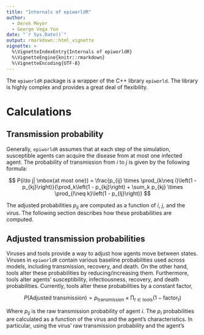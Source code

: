 ```yaml
---
title: "Internals of epiworldR"
author:
  - Derek Meyer
  - George Vega Yon
date: "`r Sys.Date()`"
output: rmarkdown::html_vignette
vignette: >
  %\VignetteIndexEntry{Internals of epiworldR}
  %\VignetteEngine{knitr::rmarkdown}
  %\VignetteEncoding{UTF-8}
---
```


The `epiworldR` package is a wrapper of the C++ library `epiworld`. The
library is highly complex and provides a great deal of flexibility. 

# Calculations

## Transmission probability

Generally, `epiworldR` assumes that at each step of the simulation,
susceptible agents can acquire the disease from at most one infected
agent. The probability of transmission from $i$
to $j$ is given by the following formula:

$$
P(i\to j| \mbox{at most one}) = \frac{p_{ij} \times \prod_{k\neq i}\left(1 - p_{kj}\right)}{\prod_k\left(1 - p_{kj}\right) + \sum_k p_{kj} \times \prod_{l\neq k}\left(1 - p_{lj}\right)}
$$

The adjusted probabilities $p_{ij}$ are computed as a function of $i$, $j$,
and the virus. The following section describes how these probabilities are
computed.

## Adjusted transmission probabilities

Viruses and tools provide a way to adjust how agents move between states.
Viruses in `epiworldR` contain various baseline probabilities used
across models, including transmission, recovery, and death.
On the other hand, tools alter these probabilities by reducing/increasing
them. Furthermore, tools alter agents' susceptibility, infectiousness, 
recovery, and death probabilities. Currently, tools alter these probabilities
by a constant factor, 

$$
P(\mbox{Adjusted transmission}) = p_{\mbox{transmission}} \times \prod_{t\in \mbox{tools}} \left(1 - \mbox{factor}_t\right)
$$

Where $p_{ij}$ is the raw transmission probability of agent $i$. The $p_i$ 
probabilities are calculated as a function of the virus and the agent's
characteristics. In particular, using the virus' raw transmission probability
and the agent's 
